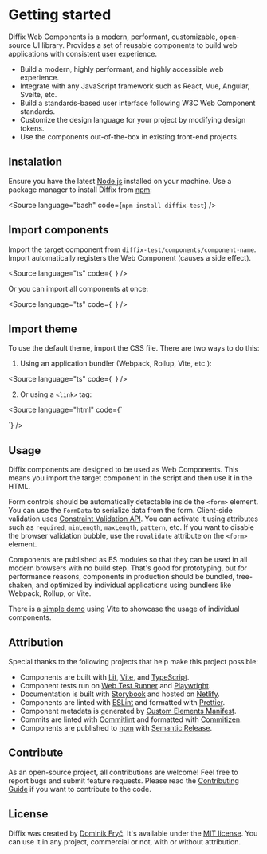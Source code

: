 
<Meta title="Getting started" />

# Getting started

Diffix Web Components is a modern, performant, customizable, open-source UI library. Provides a set of reusable components to build web applications with consistent user experience.

- Build a modern, highly performant, and highly accessible web experience.
- Integrate with any JavaScript framework such as React, Vue, Angular, Svelte, etc.
- Build a standards-based user interface following W3C Web Component standards.
- Customize the design language for your project by modifying design tokens.
- Use the components out-of-the-box in existing front-end projects.

## Instalation

Ensure you have the latest [Node.js](https://nodejs.org/) installed on your machine. Use a package manager to install Diffix from [npm](https://www.npmjs.com/package/diffix-test):

<Source
  language="bash"
  code={`
npm install diffix-test
`}
/>

## Import components

Import the target component from `diffix-test/components/component-name`. Import automatically registers the Web Component (causes a side effect).

<Source
  language="ts"
  code={`
`}
/>

Or you can import all components at once:

<Source
  language="ts"
  code={`
`}
/>

## Import theme

To use the default theme, import the CSS file. There are two ways to do this:

1. Using an application bundler (Webpack, Rollup, Vite, etc.):

<Source
  language="ts"
  code={`
`}
/>

2. Or using a `<link>` tag:

<Source
  language="html"
  code={`
<link href="/node_modules/diffix-test/dist/themes/default.css" rel="stylesheet" />
`}
/>

## Usage

Diffix components are designed to be used as Web Components. This means you import the target component in the script and then use it in the HTML.

<Canvas sourceState="shown" of={Stories.Usage} />

Form controls should be automatically detectable inside the `<form>` element. You can use the `FormData` to serialize data from the form. Client-side validation uses [Constraint Validation API](https://developer.mozilla.org/en-US/docs/Web/API/Constraint_validation). You can activate it using attributes such as `required`, `minLength`, `maxLength`, `pattern`, etc. If you want to disable the browser validation bubble, use the `novalidate` attribute on the `<form>` element.

<Canvas sourceState="shown" of={Stories.Forms} />

Components are published as ES modules so that they can be used in all modern browsers with no build step. That's good for prototyping, but for performance reasons, components in production should be bundled, tree-shaken, and optimized by individual applications using bundlers like Webpack, Rollup, or Vite.

There is a [simple demo](https://github.com/dominikfryc/diffix-test/tree/next/demo/) using Vite to showcase the usage of individual components.

## Attribution

Special thanks to the following projects that help make this project possible:

- Components are built with [Lit](https://lit.dev/), [Vite](https://vitejs.dev/), and [TypeScript](https://www.typescriptlang.org/).
- Component tests run on [Web Test Runner](https://modern-web.dev/docs/test-runner/overview/) and [Playwright](https://playwright.dev/).
- Documentation is built with [Storybook](https://storybook.js.org/) and hosted on [Netlify](https://www.netlify.com/).
- Components are linted with [ESLint](https://eslint.org/) and formatted with [Prettier](https://prettier.io/).
- Component metadata is generated by [Custom Elements Manifest](https://custom-elements-manifest.open-wc.org/).
- Commits are linted with [Commitlint](https://commitlint.js.org/) and formatted with [Commitizen](https://commitizen-tools.github.io/commitizen/).
- Components are published to [npm](https://www.npmjs.com/) with [Semantic Release](https://semantic-release.gitbook.io/semantic-release/).

## Contribute

As an open-source project, all contributions are welcome! Feel free to report bugs and submit feature requests. Please read the [Contributing Guide](../?path=/docs/contributing--documentation) if you want to contribute to the code.

## License

Diffix was created by [Dominik Fryč](https://github.com/dominikfryc). It's available under the [MIT license](https://github.com/dominikfryc/diffix-test/blob/next/LICENSE.md). You can use it in any project, commercial or not, with or without attribution.
